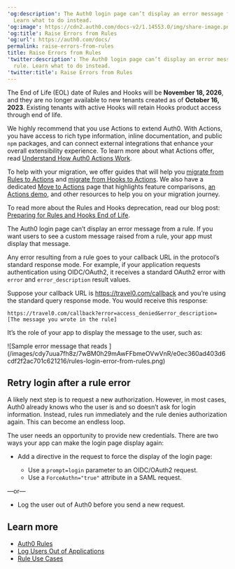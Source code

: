 ---
'og:description': The Auth0 login page can’t display an error message from a rule.
  Learn what to do instead.
'og:image': https://cdn2.auth0.com/docs-v2/1.14553.0/img/share-image.png
'og:title': Raise Errors from Rules
'og:url': https://auth0.com/docs/
permalink: raise-errors-from-rules
title: Raise Errors from Rules
'twitter:description': The Auth0 login page can’t display an error message from a
  rule. Learn what to do instead.
'twitter:title': Raise Errors from Rules
---
<Warning>

The End of Life (EOL) date of Rules and Hooks will be **November 18, 2026**, and they are no longer available to new tenants created as of **October 16, 2023**. Existing tenants with active Hooks will retain Hooks product access through end of life.

We highly recommend that you use Actions to extend Auth0. With Actions, you have access to rich type information, inline documentation, and public `npm` packages, and can connect external integrations that enhance your overall extensibility experience. To learn more about what Actions offer, read [Understand How Auth0 Actions Work](/docs/customize/actions/actions-overview).

To help with your migration, we offer guides that will help you [migrate from Rules to Actions](/docs/customize/actions/migrate/migrate-from-rules-to-actions) and [migrate from Hooks to Actions](/docs/customize/actions/migrate/migrate-from-hooks-to-actions). We also have a dedicated [Move to Actions](https://auth0.com/extensibility/movetoactions) page that highlights feature comparisons, [an Actions demo](https://www.youtube.com/watch?v=UesFSY1klrI), and other resources to help you on your migration journey.

To read more about the Rules and Hooks deprecation, read our blog post: [Preparing for Rules and Hooks End of Life](https://auth0.com/blog/preparing-for-rules-and-hooks-end-of-life/).

</Warning>

The Auth0 login page can’t display an error message from a rule. If you want users to see a custom message raised from a rule, your app must display that message.

Any error resulting from a rule goes to your callback URL in the protocol’s standard response mode. For example, if your application requests authentication using OIDC/OAuth2, it receives a standard OAuth2 error with `error` and `error_description` result values.

Suppose your callback URL is https://travel0.com/callback and you’re using the standard query response mode. You would receive this response:

```http wrap lines
https://travel0.com/callback?error=access_denied&error_description=[The message you wrote in the rule]
```






It’s the role of your app to display the message to the user, such as:

<Frame>![Sample error message that reads ](/images/cdy7uua7fh8z/7wBM0h29mAwFFbmeOVwVnR/e0ec360ad403d6cdf2f2ac701c621216/rules-login-error-from-rules.png)</Frame>

## Retry login after a rule error

A likely next step is to request a new authorization. However, in most cases, Auth0 already knows who the user is and so doesn’t ask for login information. Instead, rules run immediately and the rule denies authorization again. This can become an endless loop.

The user needs an opportunity to provide new credentials. There are two ways your app can make the login page display again:

* Add a directive in the request to force the display of the login page:

  + Use a `prompt=login` parameter to an OIDC/OAuth2 request.
  + Use a `ForceAuthn="true"` attribute in a SAML request.

—or—

* Log the user out of Auth0 before you send a new request.

## Learn more

* [Auth0 Rules](/docs/customize/rules)
* [Log Users Out of Applications](/docs/authenticate/login/logout/log-users-out-of-applications)
* [Rule Use Cases](/docs/customize/rules/use-cases)